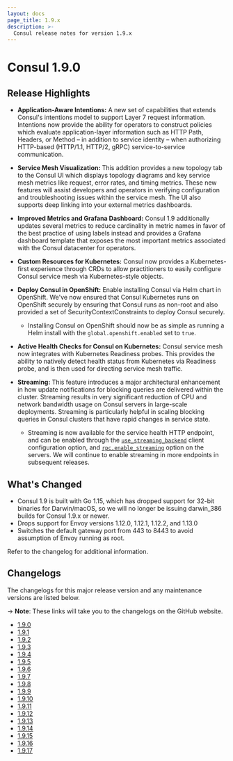 ```yaml
---
layout: docs
page_title: 1.9.x
description: >-
  Consul release notes for version 1.9.x
---
```


# Consul 1.9.0

## Release Highlights

- **Application-Aware Intentions:** A new set of capabilities that extends Consul's intentions model to support Layer 7 request information. Intentions now provide the ability for operators to construct policies which evaluate application-layer information such as HTTP Path, Headers, or Method – in addition to service identity – when authorizing HTTP-based (HTTP/1.1, HTTP/2, gRPC) service-to-service communication.

- **Service Mesh Visualization:** This addition provides a new topology tab to the Consul UI which displays topology diagrams and key service mesh metrics like request, error rates, and timing metrics. These new features will assist developers and operators in verifying configuration and troubleshooting issues within the service mesh. The UI also supports deep linking into your external metrics dashboards.

- **Improved Metrics and Grafana Dashboard:** Consul 1.9 additionally updates several metrics to reduce cardinality in metric names in favor of the best practice of using labels instead and provides a Grafana dashboard template that exposes the most important metrics associated with the Consul datacenter for operators.

- **Custom Resources for Kubernetes:** Consul now provides a Kubernetes-first experience through CRDs to allow practitioners to easily configure Consul service mesh via Kubernetes-style objects.

- **Deploy Consul in OpenShift:** Enable installing Consul via Helm chart in OpenShift. We've now ensured that Consul Kubernetes runs on OpenShift securely by ensuring that Consul runs as non-root and also provided a set of SecurityContextConstraints to deploy Consul securely.
  - Installing Consul on OpenShift should now be as simple as running a Helm install with the `global.openshift.enabled` set to `true`.

- **Active Health Checks for Consul on Kubernetes:** Consul service mesh now integrates with Kubernetes Readiness probes. This provides the ability to natively detect health status from Kubernetes via Readiness probe, and is then used for directing service mesh traffic.

- **Streaming:** This feature introduces a major architectural enhancement in how update notifications for blocking queries are delivered within the cluster. Streaming results in very significant reduction of CPU and network bandwidth usage on Consul servers in large-scale deployments. Streaming is particularly helpful in scaling blocking queries in Consul clusters that have rapid changes in service state.
  - Streaming is now available for the service health HTTP endpoint, and can be enabled through the [`use_streaming_backend`](/docs/agent/config/config-files#use_streaming_backend) client configuration option, and [`rpc.enable_streaming`](/docs/agent/config/config-files#rpc_enable_streaming) option on the servers. We will continue to enable streaming in more endpoints in subsequent releases.

## What's Changed

- Consul 1.9 is built with Go 1.15, which has dropped support for 32-bit binaries for Darwin/macOS, so we will no longer be issuing darwin_386 builds for Consul 1.9.x or newer.
- Drops support for Envoy versions 1.12.0, 1.12.1, 1.12.2, and 1.13.0
- Switches the default gateway port from 443 to 8443 to avoid assumption of Envoy running as root.

Refer to the changelog for additional information.

## Changelogs

The changelogs for this major release version and any maintenance versions are listed below.

-> **Note**: These links will take you to the changelogs on the GitHub website.

- [1.9.0](https://github.com/hashicorp/consul/releases/tag/v1.9.0)
- [1.9.1](https://github.com/hashicorp/consul/releases/tag/v1.9.1)
- [1.9.2](https://github.com/hashicorp/consul/releases/tag/v1.9.2)
- [1.9.3](https://github.com/hashicorp/consul/releases/tag/v1.9.3)
- [1.9.4](https://github.com/hashicorp/consul/releases/tag/v1.9.4)
- [1.9.5](https://github.com/hashicorp/consul/releases/tag/v1.9.5)
- [1.9.6](https://github.com/hashicorp/consul/releases/tag/v1.9.6)
- [1.9.7](https://github.com/hashicorp/consul/releases/tag/v1.9.7)
- [1.9.8](https://github.com/hashicorp/consul/releases/tag/v1.9.8)
- [1.9.9](https://github.com/hashicorp/consul/releases/tag/v1.9.9)
- [1.9.10](https://github.com/hashicorp/consul/releases/tag/v1.9.10)
- [1.9.11](https://github.com/hashicorp/consul/releases/tag/v1.9.11)
- [1.9.12](https://github.com/hashicorp/consul/releases/tag/v1.9.12)
- [1.9.13](https://github.com/hashicorp/consul/releases/tag/v1.9.13)
- [1.9.14](https://github.com/hashicorp/consul/releases/tag/v1.9.14)
- [1.9.15](https://github.com/hashicorp/consul/releases/tag/v1.9.15)
- [1.9.16](https://github.com/hashicorp/consul/releases/tag/v1.9.16)
- [1.9.17](https://github.com/hashicorp/consul/releases/tag/v1.9.17)
